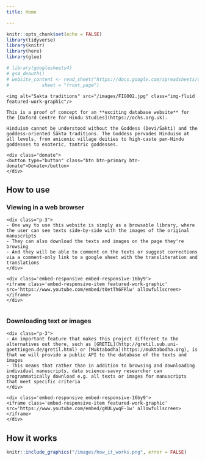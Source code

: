 ```yaml
---
title: Home

---
```


```r
knitr::opts_chunk$set(echo = FALSE)
library(tidyverse)
library(knitr)
library(here)
library(glue)

# library(googlesheets4)
# gs4_deauth()
# website_content <- read_sheet("https://docs.google.com/spreadsheets/d/10pwVATuDKQDj7_X67Bc_EDO5Wm6wgVvCG8N7fIiC2Y4/edit?usp=sharing",
#            sheet = "front_page")

```

<!-- personal -->
<div class="row front-page-top">
```block
<img alt="Sakta traditions" src="/images/FIG002.jpg" class="img-fluid featured-work-graphic"/>
```

<div class="col-lg-9 col-md-6">
<div class="row">
```block
This is a proof of concept for an **exciting database website** for the [Oxford Centre for Hindu Studies](https://ochs.org.uk).

Hinduism cannot be understood without the Goddess (Devi/Śakti) and the goddess-oriented Śākta traditions. The Goddess pervades Hinduism at all levels, from aniconic village deities to high-caste pan-Hindu goddesses to esoteric, tantric goddesses. 

```

```block
<div class="donate">
<button type="button" class="btn btn-primary btn-donate">Donate</button>
</div>
```

<!-- end row -->
</div>

<div class="front-page-how-to-use">
## How to use
### Viewing in a web browser

<div class="row">
```block
<div class="p-3">
- One way to use this website is simply as a browsable library, where the user can see texts side-by-side with the images of the original manuscripts
- They can also download the texts and images on the page they're browsing
- And they will be able to comment on the texts or suggest corrections via a comment-only link to a google sheet with the transliteration and translations
</div>
```

```block
<div class='embed-responsive embed-responsive-16by9'>
<iframe class='embed-responsive-item featured-work-graphic' src='https://www.youtube.com/embed/t0etTh6FRlw' allowfullscreen></iframe>
</div>


```
<!-- end row -->
</div>


### Downloading text or images

<div class="row">
```block
<div class="p-3">
- An important feature that makes this project different to the alternatives out there, such as [GRETIL](http://gretil.sub.uni-goettingen.de/gretil.html) or [Muktabodha](https://muktabodha.org), is that we will provide a public API to the database of the texts and images
- This means that rather than in addition to browsing and downloading individual manuscripts, data science-savvy researcher can programmatically download e.g. all texts or images for manuscripts that meet specific criteria
</div>
```

```block
<div class='embed-responsive embed-responsive-16by9'>
<iframe class='embed-responsive-item featured-work-graphic' src='https://www.youtube.com/embed/gKULywqF-1w' allowfullscreen></iframe>
</div>
```

</div>

<div class="front-page-how-it-works">
## How it works

<div class="row">
<div class="col-sm-12">
```r
knitr::include_graphics("/images/how_it_works.png", error = FALSE)
```
</div>
</div>

</div>



</div>


</div>


